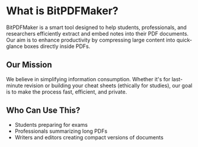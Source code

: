 # What is BitPDFMaker?

BitPDFMaker is a smart tool designed to help students, professionals, and researchers efficiently extract and embed notes into their PDF documents. Our aim is to enhance productivity by compressing large content into quick-glance boxes directly inside PDFs.

## Our Mission

We believe in simplifying information consumption. Whether it's for last-minute revision or building your cheat sheets (ethically for studies), our goal is to make the process fast, efficient, and private.

## Who Can Use This?

- Students preparing for exams  
- Professionals summarizing long PDFs  
- Writers and editors creating compact versions of documents
